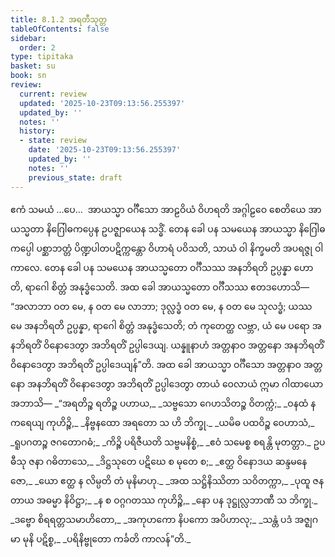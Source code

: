```yaml
---
title: 8.1.2 အရတီသုတ္တ
tableOfContents: false
sidebar:
  order: 2
type: tipitaka
basket: su
book: sn
review:
  current: review
  updated: '2025-10-23T09:13:56.255397'
  updated_by: ''
  notes: ''
  history:
  - state: review
    date: '2025-10-23T09:13:56.255397'
    updated_by: ''
    notes: ''
    previous_state: draft
---
```



<ReviewStatus review={frontmatter.review} showDetails={true} />

<HypothesisAnnotation frontmatter={frontmatter} />

<DynamicBreadcrumb />

<Division number="210" book="sn" e="ch" v="18" p="309">

<Paragraph number="1306" book="sn">
ဧကံ သမယံ …ပေ…  အာယသ္မာ ဝင်္ဂီသော အာဠဝိယံ ဝိဟရတိ အဂ္ဂါဠဝေ စေတိယေ အာယသ္မတာ နိဂြေါဓကပ္ပေန ဥပဇ္ဈာယေန သဒ္ဓိံ. တေန ခေါ ပန သမယေန အာယသ္မာ နိဂြေါဓကပ္ပေါ ပစ္ဆာဘတ္တံ ပိဏ္ဍပါတပဋိက္ကန္တော ဝိဟာရံ ပဝိသတိ, သာယံ ဝါ နိက္ခမတိ အပရဇ္ဇု ဝါ ကာလေ. တေန ခေါ ပန သမယေန အာယသ္မတော ဝင်္ဂီသဿ အနဘိရတိ ဥပ္ပန္နာ ဟောတိ, ရာဂေါ စိတ္တံ အနုဒ္ဓံသေတိ. အထ ခေါ အာယသ္မတော ဝင်္ဂီသဿ ဧတဒဟောသိ—  “အလာဘာ ဝတ မေ, န ဝတ မေ လာဘာ; ဒုလ္လဒ္ဓံ ဝတ မေ, န ဝတ မေ သုလဒ္ဓံ; ယဿ မေ အနဘိရတိ ဥပ္ပန္နာ, ရာဂေါ စိတ္တံ အနုဒ္ဓံသေတိ; တံ ကုတေတ္ထ လဗ္ဘာ, ယံ မေ ပရော အနဘိရတိံ ဝိနောဒေတွာ အဘိရတိံ ဥပ္ပါဒေယျ. ယန္နူနာဟံ အတ္တနာဝ အတ္တနော အနဘိရတိံ ဝိနောဒေတွာ အဘိရတိံ ဥပ္ပါဒေယျန်”တိ. အထ ခေါ အာယသ္မာ ဝင်္ဂီသော အတ္တနာဝ အတ္တနော အနဘိရတိံ ဝိနောဒေတွာ အဘိရတိံ ဥပ္ပါဒေတွာ တာယံ ဝေလာယံ ဣမာ ဂါထာယော အဘာသိ—
</Paragraph>

<Paragraph number="1307" type="verses" book="sn">
_“အရတိဉ္စ ရတိဉ္စ ပဟာယ,_  
_သဗ္ဗသော ဂေဟသိတဉ္စ ဝိတက္ကံ;_  
_ဝနထံ န ကရေယျ ကုဟိဉ္စိ,_  
_နိဗ္ဗနထော အရတော သ ဟိ ဘိက္ခု._  

</Paragraph>

<Paragraph number="1308" type="verses" book="sn">
_ယမိဓ ပထဝိဉ္စ ဝေဟာသံ,_  
_ရူပဂတဉ္စ ဇဂတောဂဓံ;_  
_ကိဉ္စိ ပရိဇီယတိ သဗ္ဗမနိစ္စံ,_  
_ဧဝံ သမေစ္စ စရန္တိ မုတတ္တာ._  

</Paragraph>

<Paragraph number="1309" type="verses" book="sn">
ဥပဓီသု ဇနာ ဂဓိတာသေ,_  
_ဒိဋ္ဌသုတေ ပဋိဃေ စ မုတေ စ;_  
_ဧတ္ထ ဝိနောဒယ ဆန္ဒမနေဇော,_  
_ယော ဧတ္ထ န လိမ္ပတိ တံ မုနိမာဟု._  

</Paragraph>

<Paragraph number="1310" type="verses" book="sn">
_အထ သဋ္ဌိနိဿိတာ သဝိတက္ကာ,_  
_ပုထူ ဇနတာယ အဓမ္မာ နိဝိဋ္ဌာ;_  
_န စ ဝဂ္ဂဂတဿ ကုဟိဉ္စိ,_  
_နော ပန ဒုဋ္ဌုလ္လဘာဏီ သ ဘိက္ခု._  

</Paragraph>

<Paragraph number="1311" type="verses" book="sn">
_ဒဗ္ဗော စိရရတ္တသမာဟိတော,_  
_အကုဟကော နိပကော အပိဟာလု;_  
_သန္တံ ပဒံ အဇ္ဈဂမာ မုနိ ပဋိစ္စ,_  
_ပရိနိဗ္ဗုတော ကင်္ခတိ ကာလန်”တိ._
</Paragraph>
</Division>